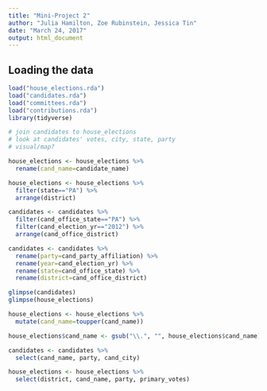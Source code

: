 ```yaml
---
title: "Mini-Project 2"
author: "Julia Hamilton, Zoe Rubinstein, Jessica Tin"
date: "March 24, 2017"
output: html_document
---
```



## Loading the data

```r
load("house_elections.rda")
load("candidates.rda")
load("committees.rda")
load("contributions.rda")
library(tidyverse)

# join candidates to house_elections
# look at candidates' votes, city, state, party
# visual/map?

house_elections <- house_elections %>%
  rename(cand_name=candidate_name) 

house_elections <- house_elections %>%
  filter(state=="PA") %>%
  arrange(district)

candidates <- candidates %>%
  filter(cand_office_state=="PA") %>%
  filter(cand_election_yr=="2012") %>%
  arrange(cand_office_district)

candidates <- candidates %>%
  rename(party=cand_party_affiliation) %>%
  rename(year=cand_election_yr) %>%
  rename(state=cand_office_state) %>%
  rename(district=cand_office_district)

glimpse(candidates)
glimpse(house_elections)

house_elections <- house_elections %>%
  mutate(cand_name=toupper(cand_name))

house_elections$cand_name <- gsub("\\.", "", house_elections$cand_name)
```

```r
candidates <- candidates %>%
  select(cand_name, party, cand_city)

house_elections <- house_elections %>%
  select(district, cand_name, party, primary_votes)
```




